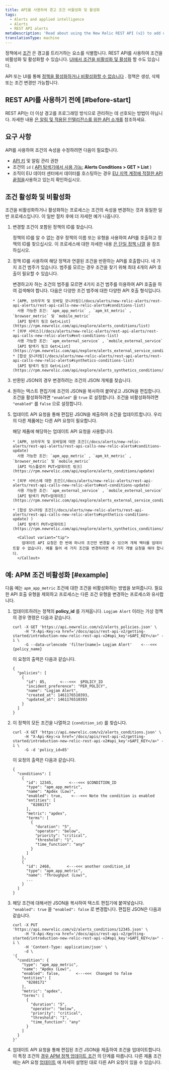 ```yaml
---
title: API를 사용하여 경고 조건 비활성화 및 활성화
tags:
  - Alerts and applied intelligence
  - Alerts
  - REST API alerts
metaDescription: 'Read about using the New Relic REST API (v2) to add or remove apps, servers, and other entities from a policy condition.'
translationType: machine
---
```


정책에서 [조건](/docs/alerts/new-relic-alerts/configuring-alert-policies/define-alert-conditions) 은 경고를 트리거하는 요소를 식별합니다. REST API를 사용하여 조건을 비활성화 및 활성화할 수 있습니다. [UI에서 조건을 비활성화 및 활성화](/docs/alerts/new-relic-alerts/updating-alert-policies/disable-or-delete-alert-policies-conditions#condition-on-off) 할 수도 있습니다.

API 또는 UI를 통해 [정책을 활성화하거나 비활성화할 수 없습니다](/docs/alerts/new-relic-alerts/updating-alert-policies/disable-or-delete-alert-policies-conditions#disable-policy) . 정책은 생성, 삭제 또는 조건 변경만 가능합니다.

## REST API를 사용하기 전에 [#before-start]

REST API는 더 이상 경고를 프로그래밍 방식으로 관리하는 데 선호되는 방법이 아닙니다. 자세한 내용 [은 알림 및 적용된 인텔리전스를 위한 API 소개를](/docs/alerts-applied-intelligence/new-relic-alerts/advanced-alerts/alerts-api/intro-alerts-api) 참조하세요.

## 요구 사항

API를 사용하여 조건의 속성을 수정하려면 다음이 필요합니다.

* [API 키](/docs/apis/rest-api-v2/getting-started/introduction-new-relic-rest-api-v2#api_key) 및 알림 관리 권한
* 조건의 `id` ( [API 탐색기에서 사용 가능:](https://rpm.newrelic.com/api/explore/alerts_condition/list) **Alerts Conditions > GET > List** )
* 조직이 EU 데이터 센터에서 데이터를 호스팅하는 경우 [EU 지역 계정에 적절한 API 끝점을](/docs/using-new-relic/welcome-new-relic/getting-started/introduction-eu-region-data-center#endpoints)사용하고 있는지 확인하십시오.

## 조건 활성화 및 비활성화

조건을 비활성화하거나 활성화하는 프로세스는 조건의 속성을 변경하는 것과 동일한 일반 프로세스입니다. 이 일반 절차 후에 더 자세한 예가 나옵니다.

1. 변경할 조건이 포함된 정책의 ID를 찾습니다.

   정책의 ID를 알 수 없는 경우 정책의 이름 또는 유형을 사용하여 API를 호출하고 정책의 ID를 찾으십시오. 이 프로세스에 대한 자세한 내용 [은 단일 정책 나열](/docs/alerts/alert-policies/rest-api-alert-policies/list-policies-v2#single_policy) 을 참조하십시오.

2. 정책 ID를 사용하여 해당 정책과 연결된 조건을 반환하는 API를 호출합니다. 네 가지 조건 범주가 있습니다. 범주를 모르는 경우 조건을 찾기 위해 최대 4개의 API 호출이 필요할 수 있습니다.

   <CollapserGroup>
     <Collapser
       id="types-conditions-API"
       title="조건 ID 검색에 대한 세부 정보"
     >
       변경하고자 하는 조건의 범주를 모르면 4가지 조건 범주를 이용하여 API 호출을 하여 검색해야 합니다. 다음은 다양한 조건 범주에 대한 다양한 API 호출 형식입니다.

       * [APM, 브라우저 및 모바일 모니터링](/docs/alerts/new-relic-alerts/rest-api-alerts/rest-api-calls-new-relic-alerts#conditions-list)  
         사용 가능한 조건: `apm_app_metric` , `apm_kt_metric` , `browser_metric` 및 `mobile_metric`  
         [API 탐색기 링크 Get>List](https://rpm.newrelic.com/api/explore/alerts_conditions/list)
       * [외부 서비스](/docs/alerts/new-relic-alerts/rest-api-alerts/rest-api-calls-new-relic-alerts#ext-conditions-list)  
         사용 가능한 조건: `apm_external_service` , `mobile_external_service`  
         [API 탐색기 링크 Get>List](https://rpm.newrelic.com/api/explore/alerts_external_service_conditions/list)
       * [합성 모니터링](/docs/alerts/new-relic-alerts/rest-api-alerts/rest-api-calls-new-relic-alerts#synthetics-conditions-list)  
         [API 탐색기 링크 Get>List](https://rpm.newrelic.com/api/explore/alerts_synthetics_conditions/list)
     </Collapser>
   </CollapserGroup>

3. 반환된 JSON의 경우 변경하려는 조건의 JSON 개체를 찾습니다.

4. 원하는 텍스트 편집기에 조건의 JSON을 복사하여 붙여넣고 JSON을 편집합니다. 조건을 활성화하려면 `"enabled"` 을 `true` 로 설정합니다. 조건을 비활성화하려면 `"enabled"` 를 `false` 으로 설정합니다.

5. 업데이트 API 요청을 통해 편집된 JSON을 제출하여 조건을 업데이트합니다. 우리의 다른 제품에는 다른 API 요청이 필요합니다.

   <CollapserGroup>
     <Collapser
       id="update-api-requests"
       title="업데이트 API 요청에 대한 세부정보"
     >
       해당 제품에 해당하는 업데이트 API 요청을 사용합니다.

       * [APM, 브라우저 및 모바일에 대한 조건](/docs/alerts/new-relic-alerts/rest-api-alerts/rest-api-calls-new-relic-alerts#conditions-update)  
         사용 가능한 조건: `apm_app_metric` , `apm_kt_metric` , `browser_metric` 및 `mobile_metric`  
         [API 익스플로러 PUT>업데이트 링크](https://rpm.newrelic.com/api/explore/alerts_conditions/update)

       * [외부 서비스에 대한 조건](/docs/alerts/new-relic-alerts/rest-api-alerts/rest-api-calls-new-relic-alerts#ext-conditions-update)  
         사용 가능한 조건: `apm_external_service` , `mobile_external_service`  
         [API 탐색기 PUT>업데이트](https://rpm.newrelic.com/api/explore/alerts_external_service_conditions/update)

       * [합성 모니터링 조건](/docs/alerts/new-relic-alerts/rest-api-alerts/rest-api-calls-new-relic-alerts#synthetics-conditions-update) )  
         [API 탐색기 PUT>업데이트](https://rpm.newrelic.com/api/explore/alerts_synthetics_conditions/update)

         <Callout variant="tip">
           업데이트 API 요청은 한 번에 하나의 조건만 변경할 수 있으며 개체 벡터를 업데이트할 수 없습니다. 예를 들어 세 가지 조건을 변경하려면 세 가지 개별 요청을 해야 합니다.
         </Callout>
     </Collapser>
   </CollapserGroup>

## 예: APM 조건 비활성화 [#example]

다음 예는 `apm_app_metric` 조건에 대한 조건을 비활성화하는 방법을 보여줍니다. 필요한 API 호출 유형을 제외하고 프로세스는 다른 조건 유형을 변경하는 프로세스와 유사합니다.

1. 업데이트하려는 정책의 **policy_id** 를 가져옵니다. `Logjam Alert` 이라는 가상 정책의 경우 명령은 다음과 같습니다.

   ```
   curl -X GET 'https://api.newrelic.com/v2/alerts_policies.json' \
        -H "X-Api-Key:<a href='/docs/apis/rest-api-v2/getting-started/introduction-new-relic-rest-api-v2#api_key'>$API_KEY</a>" -i \
        -G --data-urlencode 'filter[name]= Logjam Alert'    <---<<<  {policy_name}
   ```

   이 요청의 출력은 다음과 같습니다.

   ```
   {
     "policies": [
       {
         "id": 85,      <---<<<  $POLICY_ID
         "incident_preference": "PER_POLICY",
         "name": "Logjam Alert",
         "created_at": 1461176510393,
         "updated_at": 1461176510393
       }
     ]
   }
   ```

2. 이 정책의 모든 조건을 나열하고 `{condition_id}` 를 찾습니다.

   ```
   curl -X GET 'https://api.newrelic.com/v2/alerts_conditions.json' \
        -H "X-Api-Key:<a href='/docs/apis/rest-api-v2/getting-started/introduction-new-relic-rest-api-v2#api_key'>$API_KEY</a>" -i \
        -G -d 'policy_id=85'
   ```

   이 요청의 출력은 다음과 같습니다.

   ```
   {
     "conditions": [
       {
         "id": 12345,       <---<<< $CONDITION_ID
         "type": "apm_app_metric",
         "name": "Apdex (Low)",
         "enabled": true,    <---<<< Note the condition is enabled
         "entities": [
           "8288171"
         ],
         "metric": "apdex",
         "terms": [
           {
             "duration": "5",
             "operator": "below",
             "priority": "critical",
             "threshold": "1",
             "time_function": "any"
           }
         ]
       },
       {
         "id": 2468,       <---<<< another condition_id
         "type": "apm_app_metric",
         "name": "Throughput (Low)",
         ...
       }
     ]
   }
   ```

3. 해당 조건에 대해서만 JSON을 복사하여 텍스트 편집기에 붙여넣습니다. `"enabled": true` 을 `"enabled": false` 로 변경합니다. 편집된 JSON은 다음과 같습니다.

   ```
   curl -X PUT 'https://api.newrelic.com/v2/alerts_conditions/12345.json' \
        -H "X-Api-Key:<a href='/docs/apis/rest-api-v2/getting-started/introduction-new-relic-rest-api-v2#api_key'>$API_KEY</a>" -i \
        -H 'Content-Type: application/json' \
        -d \
   '{
     "condition": {
       "type": "apm_app_metric",
       "name": "Apdex (Low)",
       "enabled": false,       <---<<<  Changed to false
       "entities": [
         "8288171"
       ],
       "metric": "apdex",
       "terms": [
         {
           "duration": "5",
           "operator": "below",
           "priority": "critical",
           "threshold": "1",
           "time_function": "any"
         }
       ]
     }
   }'
   ```

4. 업데이트 API 요청을 통해 편집된 조건 JSON을 제출하여 조건을 업데이트합니다. 이 특정 조건의 [경우 APM 정책 업데이트 조건](/docs/alerts/new-relic-alerts/rest-api-alerts/rest-api-calls-new-relic-alerts#conditions-update) 의 단계를 따릅니다. 다른 제품 조건에는 API 요청 [업데이트](#update-api-requests) 에 자세히 설명된 대로 다른 API 요청이 있을 수 있습니다.